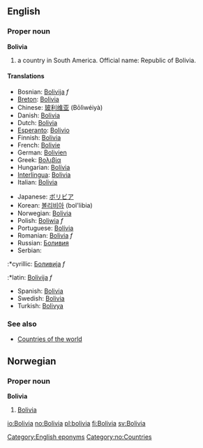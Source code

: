 ==English==
===Proper noun===
'''Bolivia'''

# a country in South America. Official name: Republic of Bolivia.

====Translations====
{{top}}
*Bosnian: [[Bolivija]] ''f''
*[[Breton]]: [[Bolivia]]
*Chinese: [[玻利维亚]] (Bōlìwéiyà)
*Danish: [[Bolivia]]
*Dutch: [[Bolivia]]
*[[Esperanto]]: [[Bolivio]]
*Finnish: [[Bolivia]]
*French: [[Bolivie]]
*German: [[Bolivien]]
*Greek: [[Βολιβία]]
*Hungarian: [[Bolívia]]
*[[Interlingua]]: [[Bolivia]]
*Italian: [[Bolivia]]
{{mid}}
*Japanese: [[ボリビア]]
*Korean: [[볼리비아]] (bol'libia)
*Norwegian: [[#Norwegian|Bolivia]]
*Polish: [[Boliwia]] ''f''
*Portuguese: [[Bolívia]]
*Romanian: [[Bolivia]] ''f''
*Russian: [[Боливия]]
*Serbian:
:*cyrillic: [[Боливија]] ''f''
:*latin: [[Bolivija]] ''f''
*Spanish: [[Bolivia]]
*Swedish: [[Bolivia]]
*Turkish: [[Bolivya]]
{{bottom}}

===See also===
*[[Countries of the world]]

[[Category:English eponyms]]

==Norwegian==
===Proper noun===
[[Category:no:Countries]]
'''Bolivia'''
#[[#English|Bolivia]]

[[io:Bolivia]]
[[no:Bolivia]]
[[pl:bolivia]]
[[fi:Bolivia]]
[[sv:Bolivia]]